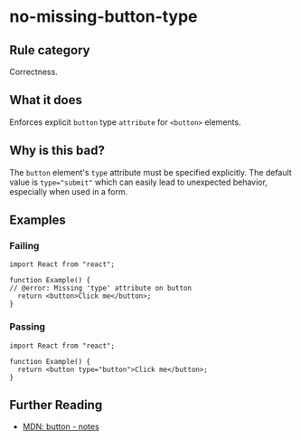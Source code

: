 # no-missing-button-type

## Rule category

Correctness.

## What it does

Enforces explicit `button` type `attribute` for `<button>` elements.

## Why is this bad?

The `button` element's `type` attribute must be specified explicitly. The default value is `type="submit"` which can easily lead to unexpected behavior, especially when used in a form.

## Examples

### Failing

```tsx twoslash
import React from "react";

function Example() {
// @error: Missing 'type' attribute on button
  return <button>Click me</button>;
}
```

### Passing

```tsx twoslash
import React from "react";

function Example() {
  return <button type="button">Click me</button>;
}
```

## Further Reading

- [MDN: button - notes](https://developer.mozilla.org/en-US/docs/Web/HTML/Element/button#notes)
